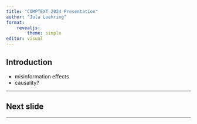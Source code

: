 ```yaml
---
title: "COMPTEXT 2024 Presentation"
author: "Jula Luehring"
format: 
    revealjs:
        theme: simple
editor: visual
---
```


## Introduction

- misinformation effects
- causality?

---
 
## Next slide

--- 